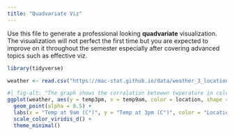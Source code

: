 ```yaml
---
title: "Quadvariate Viz"
---
```


Use this file to generate a professional looking **quadvariate** visualization.  The visualization will not perfect the first time but you are expected to improve on it throughout the semester especially after covering advanced topics such as effective viz.

```r
library(tidyverse)
```

```r
weather <- read.csv("https://mac-stat.github.io/data/weather_3_locations.csv")
```

```r

#| fig-alt: "The graph shows the corralation betewwn twperature in celcius at 9am and 3pm at three dirrerent locations. It allso accouns for the weater of that day and if it rained of not. Showin simmilar temperaturs at each location"
ggplot(weather, aes(y = temp3pm, x = temp9am, color = location, shape = raintoday)) + 
  geom_point(alpha = 0.5) +
  labs(x = "Temp at 9am (C°)", y = "Temp at 3pm (C°)", color = "Location", shape = "If it Rained") +
  scale_color_viridis_d() +
  theme_minimal()
```

